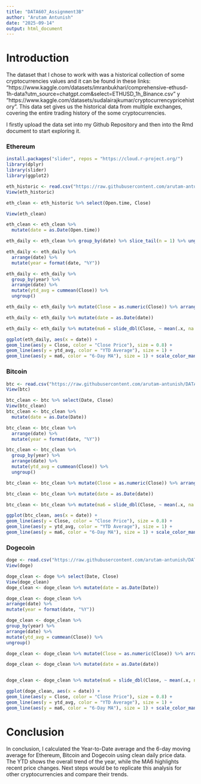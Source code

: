 ---
title: "DATA607_Assignment3B"
author: "Arutam Antunish"
date: "2025-09-14"
output: html_document
---

# Introduction
The dataset that I chose to work with was a historical collection of some cryptocurrencies values and it can be found in these links: "https://www.kaggle.com/datasets/imranbukhari/comprehensive-ethusd-1h-data?utm_source=chatgpt.com&select=ETHUSD_1h_Binance.csv" y "https://www.kaggle.com/datasets/sudalairajkumar/cryptocurrencypricehistory". This data set gives us the historical data from multiple exchanges, covering the entire trading history of the some cryptocurrencies.  

I firstly upload the data set into my Github Repository and then into the Rmd document to start exploring it.

### Ethereum

```{r}

install.packages("slider", repos = "https://cloud.r-project.org/")
library(dplyr)
library(slider)
library(ggplot2)

eth_historic <- read.csv("https://raw.githubusercontent.com/arutam-antunish/DATA607/refs/heads/main/ETHUSD_1h_Binance.csv")
View(eth_historic)

eth_clean <- eth_historic %>% select(Open.time, Close)

View(eth_clean)

eth_clean <- eth_clean %>%
  mutate(date = as.Date(Open.time))
```


```{r}

eth_daily <- eth_clean %>% group_by(date) %>% slice_tail(n = 1) %>% ungroup() %>% select(date, Close) %>% arrange(date)

eth_daily <- eth_daily %>%
  arrange(date) %>%
  mutate(year = format(date, "%Y"))

eth_daily <- eth_daily %>%
  group_by(year) %>%  
  arrange(date) %>% 
  mutate(ytd_avg = cummean(Close)) %>%
  ungroup()

eth_daily <- eth_daily %>% mutate(Close = as.numeric(Close)) %>% arrange(date)

eth_daily <- eth_daily %>% mutate(date = as.Date(date))

eth_daily <- eth_daily %>% mutate(ma6 = slide_dbl(Close, ~ mean(.x, na.rm = TRUE), .before = 5, .complete = TRUE))


```



```{r}

ggplot(eth_daily, aes(x = date)) +
geom_line(aes(y = Close, color = "Close Price"), size = 0.8) +
geom_line(aes(y = ytd_avg, color = "YTD Average"), size = 1) +
geom_line(aes(y = ma6, color = "6-Day MA"), size = 1) + scale_color_manual(values = c("Close Price" = "blue", "YTD Average" = "red", "6-Day MA" = "green")) + labs(title = "Ethereum Close Price vs YTD Average and 6-Day MA", x = "Date", y = "Price", color = "Legend") + theme_classic()
```



### Bitcoin


```{r}
btc <- read.csv("https://raw.githubusercontent.com/arutam-antunish/DATA607/refs/heads/main/coin_Bitcoin.csv")
View(btc)

btc_clean <- btc %>% select(Date, Close)
View(btc_clean)
btc_clean <- btc_clean %>%
  mutate(date = as.Date(Date))

btc_clean <- btc_clean %>%
  arrange(date) %>%
  mutate(year = format(date, "%Y"))

btc_clean <- btc_clean %>%
  group_by(year) %>%  
  arrange(date) %>% 
  mutate(ytd_avg = cummean(Close)) %>%
  ungroup()

btc_clean <- btc_clean %>% mutate(Close = as.numeric(Close)) %>% arrange(date)

btc_clean <- btc_clean %>% mutate(date = as.Date(date))

btc_clean <- btc_clean %>% mutate(ma6 = slide_dbl(Close, ~ mean(.x, na.rm = TRUE), .before = 5, .complete = TRUE))

```

```{r}
ggplot(btc_clean, aes(x = date)) +
geom_line(aes(y = Close, color = "Close Price"), size = 0.8) +
geom_line(aes(y = ytd_avg, color = "YTD Average"), size = 1) +
geom_line(aes(y = ma6, color = "6-Day MA"), size = 1) + scale_color_manual(values = c("Close Price" = "blue", "YTD Average" = "red", "6-Day MA" = "green")) + labs(title = "Bitcoin Close Price vs YTD Average and 6-Day MA", x = "Date", y = "Price", color = "Legend") + theme_classic()
```

### Dogecoin

```{r}

doge <- read.csv("https://raw.githubusercontent.com/arutam-antunish/DATA607/refs/heads/main/coin_Dogecoin.csv")
View(doge)

doge_clean <- doge %>% select(Date, Close)
View(doge_clean)
doge_clean <- doge_clean %>% mutate(date = as.Date(Date))

doge_clean <- doge_clean %>%
arrange(date) %>%
mutate(year = format(date, "%Y"))

doge_clean <- doge_clean %>%
group_by(year) %>%  
arrange(date) %>% 
mutate(ytd_avg = cummean(Close)) %>%
ungroup()

doge_clean <- doge_clean %>% mutate(Close = as.numeric(Close)) %>% arrange(date)

doge_clean <- doge_clean %>% mutate(date = as.Date(date))


doge_clean <- doge_clean %>% mutate(ma6 = slide_dbl(Close, ~ mean(.x, na.rm = TRUE), .before = 5, .complete = TRUE))

```


```{r}
ggplot(doge_clean, aes(x = date)) +
geom_line(aes(y = Close, color = "Close Price"), size = 0.8) +
geom_line(aes(y = ytd_avg, color = "YTD Average"), size = 1) +
geom_line(aes(y = ma6, color = "6-Day MA"), size = 1) + scale_color_manual(values = c("Close Price" = "blue", "YTD Average" = "red", "6-Day MA" = "green")) + labs(title = "Dogecoine Close Price vs YTD Average and 6-Day MA", x = "Date", y = "Price", color = "Legend") + theme_classic()

```

# Conclusion

In conclusion, I calculated the Year-to-Date average and the 6-day moving average for Ethereum, Bitcoin and Dogecoin using clean daily price data. The YTD shows the overall trend of the year, while the MA6 highlights recent price changes. Next steps would be to replicate this analysis for other cryptocurrencies and compare their trends.
